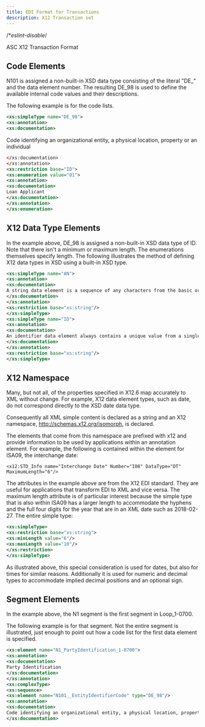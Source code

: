 ```yaml
---
title: EDI Format for Transactions
description: X12 Transaction set
---
```


/\*_eslint-disable_/

<!-- SPDX-License-Identifier: Apache-2.0
SPDXVersion: SPDX-2.2
SPDX-FileCopyrightText: Copyright 2020 FreightTrust and Clearing Corporation -->

<PageDescription>


ASC X12 Transaction Format

</PageDescription>


## Code Elements

N101 is assigned a non-built-in XSD data type consisting of the literal "DE\_"
and the data element number. The resulting DE_98 is used to define the available
internal code values and their descriptions.

The following example is for the code lists.

```xml
<xs:simpleType name="DE_98">
<xs:annotation>
<xs:documentation>
```

Code identifying an organizational entity, a physical location, property or an
individual

```xml
</xs:documentation>
</xs:annotation>
<xs:restriction base="ID">
<xs:enumeration value="01">
<xs:annotation>
<xs:documentation>
Loan Applicant
</xs:documentation>
</xs:annotation>
</xs:enumeration>
```

## X12 Data Type Elements

In the example above, DE_98 is assigned a non-built-in XSD data type of ID. Note
that there isn't a minimum or maximum length. The enumerations themselves
specify length. The following illustrates the method of defining X12 data types
in XSD using a built-in XSD type.

```xml
<xs:simpleType name="AN">
<xs:annotation>
<xs:documentation>
A string data element is a sequence of any characters from the basic or extended character sets and contains at least one non-space character. The significant characters shall be left justified. Leading spaces, when they occur, are presumed to be significant characters. In the actual data stream trailing spaces should be suppressed. The representation for this data element type is AN.
</xs:documentation>
</xs:annotation>
<xs:restriction base="xs:string"/>
</xs:simpleType>
<xs:simpleType name="ID">
<xs:annotation>
<xs:documentation>
An identifier data element always contains a unique value from a single, predefined list of values. That list of values is either enumerated within the data element in X12.3 Data Element Dictionary or the source of the list of values is specified in Appendix A in the X12.3 Data Element Dictionary. Trailing spaces should be suppressed. The representation for this data element type is ID.
</xs:documentation>
</xs:annotation>
<xs:restriction base="xs:string"/>
</xs:simpleType>
```

## X12 Namespace

Many, but not all, of the properties specified in X12.6 map accurately to XML
without change. For example, X12 data element types, such as date, do not
correspond directly to the XSD date data type.

Consequently all XML simple content is declared as a string and an X12
namespace, http://schemas.x12.org/isomorph, is declared.

The elements that come from this namespace are prefixed with x12 and provide
information to be used by applications within an annotation element. For
example, the following is contained within the element for ISA09, the
interchange date:

`<x12:STD_Info name="Interchange Date" Number="I08" DataType="DT" MaximumLength="6"/>`

The attributes in the example above are from the X12 EDI standard. They are
useful for applications that transform EDI to XML and vice versa. The maximum
length attribute is of particular interest because the simple type that is also
within ISA09 has a larger length to accommodate the hyphens and the full four
digits for the year that are in an XML date such as 2018-02-27. The entire
simple type:

```xml
<xs:simpleType>
<xs:restriction base="xs:string">
<xs:minLength value="6"/>
<xs:maxLength value="10"/>
</xs:restriction>
</xs:simpleType>
```

As illustrated above, this special consideration is used for dates, but also for
times for similar reasons. Additionally it is used for numeric and decimal types
to accommodate implied decimal positions and an optional sign.

## Segment Elements

In the example above, the N1 segment is the first segment in Loop_1-0700.

The following example is for that segment. Not the entire segment is
illustrated, just enough to point out how a code list for the first data element
is specified.

```xml
<xs:element name="N1_PartyIdentification_1-0700">
<xs:annotation>
<xs:documentation>
Party Identification
</xs:documentation>
</xs:annotation>
<xs:complexType>
<xs:sequence>
<xs:element name="N101__EntityIdentifierCode" type="DE_98"/>
<xs:annotation>
<xs:documentation>
Code identifying an organizational entity, a physical location, property or an individual
</xs:documentation>
```
